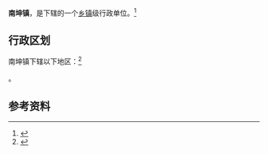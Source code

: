 {{中国乡级行政区|46/90/22/105/000}}

'''南坤镇'''，是{{PRC admin/fullname|46/90/22/105/000|3}}下辖的一个[[乡镇|乡镇]]级行政单位。<ref>{{PRC admin/ref sgc|{{PRC admin/parent|46/90/22/105/000}}}}</ref>

== 行政区划 ==

南坤镇下辖以下地区：<ref>{{PRC admin/ref sgc|46/90/22/105/000}}</ref>

{{PRC admin/children|46/90/22/105/000}}。

== 参考资料 ==

{{reflist}}

{{行政区划小作品}}
{{PRC admin/navcat|46/90/22/105/000}}